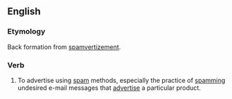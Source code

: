 ==English==

===Etymology===
Back formation from [[spamvertizement]].

===Verb===
{{en-verb|spamvertizes|spamvertizing|spamvertized}}

# {{context|Internet|lang=en}} To advertise using [[spam]] methods, especially the practice of [[spamming]] undesired e-mail messages that [[advertise]] a particular product.